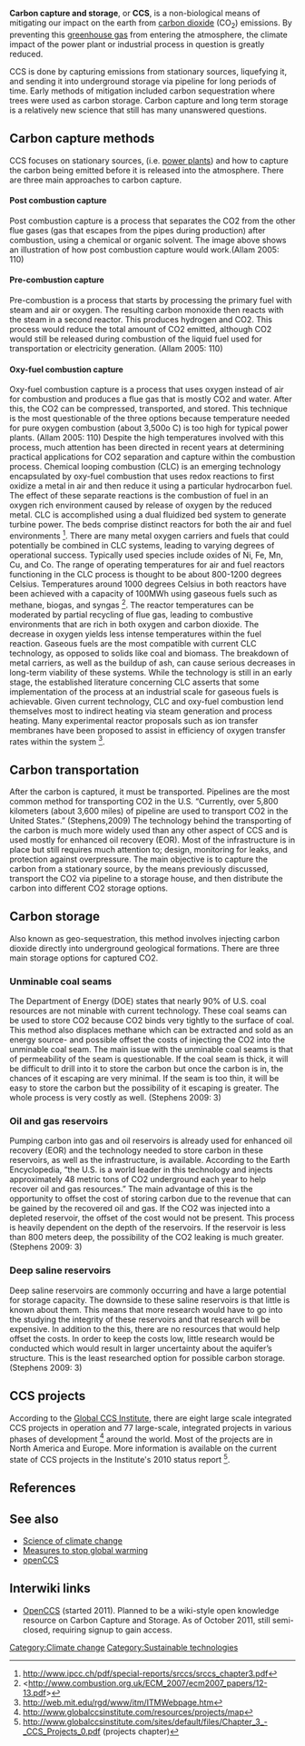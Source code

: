 '''Carbon capture and storage''', or '''CCS''', is a non-biological means of mitigating our impact on the earth from [[carbon dioxide]] (CO<sub>2</sub>) emissions. By preventing this [[greenhouse gas]] from entering the atmosphere, the climate impact of the power plant or industrial process in question is greatly reduced.

CCS is done by capturing emissions from stationary sources, liquefying it, and sending it into underground storage via pipeline for long periods of time. Early methods of mitigation included carbon sequestration where trees were used as carbon storage. Carbon capture and long term storage is a relatively new science that still has many unanswered questions. 

== Carbon capture methods ==
CCS focuses on stationary sources, (i.e. [[power plants]]) and how to capture the carbon being emitted before it is released into the atmosphere. There are three main approaches to carbon capture.

==== Post combustion capture  ====
Post combustion capture is a process that separates the CO2 from the other flue gases (gas that escapes from the pipes during production) after combustion, using a chemical or organic solvent. The image above shows an illustration of how post combustion capture would work.(Allam 2005: 110)

==== Pre-combustion capture  ====
Pre-combustion is a process that starts by processing the primary fuel with steam and air or oxygen. The resulting carbon monoxide then reacts with the steam in a second reactor. This produces hydrogen and CO2. This process would reduce the total amount of CO2 emitted, although CO2 would still be released during combustion of the liquid fuel used for transportation or electricity generation. (Allam 2005: 110)

==== Oxy-fuel combustion capture  ====
Oxy-fuel combustion capture is a process that uses oxygen instead of air for combustion and produces a flue gas that is mostly CO2 and water.  After this, the CO2 can be compressed, transported, and stored. This technique is the most questionable of the three options because temperature needed for pure oxygen combustion (about 3,500o C) is too high for typical power plants. (Allam 2005: 110)
Despite the high temperatures involved with this process, much attention has been directed in recent years at determining practical applications for CO2 separation and capture within the combustion process. Chemical looping combustion (CLC) is an emerging technology encapsulated by oxy-fuel combustion that uses redox reactions to first oxidize a metal in air and then reduce it using a particular hydrocarbon fuel. The effect of these separate reactions is the combustion of fuel in an oxygen rich environment caused by release of oxygen by the reduced metal. CLC is accomplished using a dual fluidized bed system to generate turbine power. The beds comprise distinct reactors for both the air and fuel environments <ref> http://www.ipcc.ch/pdf/special-reports/srccs/srccs_chapter3.pdf </ref>. There are many metal oxygen carriers and fuels that could potentially be combined in CLC systems, leading to varying degrees of operational success. Typically used species include oxides of Ni, Fe, Mn, Cu, and Co. The range of operating temperatures for air and fuel reactors functioning in the CLC process is thought to be about 800-1200 degrees Celsius. Temperatures around 1000 degrees Celsius in both reactors have been achieved with a capacity of 100MWh using gaseous fuels such as methane, biogas, and syngas <ref> <http://www.combustion.org.uk/ECM_2007/ecm2007_papers/12-13.pdf> </ref>. The reactor temperatures can be moderated by partial recycling of flue gas, leading to combustive environments that are rich in both oxygen and carbon dioxide. The decrease in oxygen yields less intense temperatures within the fuel reaction. Gaseous fuels are the most compatible with current CLC technology, as opposed to solids like coal and biomass. The breakdown of metal carriers, as well as the buildup of ash, can cause serious decreases in long-term viability of these systems. While the technology is still in an early stage, the established literature concerning CLC asserts that some implementation of the process at an industrial scale for gaseous fuels is achievable. Given current technology, CLC and oxy-fuel combustion lend themselves most to indirect heating via steam generation and process heating. Many experimental reactor proposals such as ion transfer membranes have been proposed to assist in efficiency of oxygen transfer rates within the system <ref> http://web.mit.edu/rgd/www/itm/ITMWebpage.htm </ref>.

== Carbon transportation ==
After the carbon is captured, it must be transported. Pipelines are the most common method for transporting CO2 in the U.S. “Currently, over 5,800 kilometers (about 3,600 miles) of pipeline are used to transport CO2 in the United States.” (Stephens,2009) The technology behind the transporting of the carbon is much more widely used than any other aspect of CCS and is used mostly for enhanced oil recovery (EOR). Most of the infrastructure is in place but still requires much attention to; design, monitoring for leaks, and protection against overpressure. The main objective is to capture the carbon from a stationary source, by the means previously discussed, transport the CO2 via pipeline to a storage house, and then distribute the carbon into different CO2 storage options. 


== Carbon storage ==
Also known as geo-sequestration, this method involves injecting carbon dioxide directly into underground geological formations. There are three main storage options for captured CO2.

=== Unminable coal seams ===
The Department of Energy (DOE) states that nearly 90% of U.S. coal resources are not minable with current technology. These coal seams can be used to store CO2 because CO2 binds very tightly to the surface of coal. This method also displaces methane which can be extracted and sold as an energy source- and possible offset the costs of injecting the CO2 into the unminable coal seam.
The main issue with the unminable coal seams is that of permeability of the seam is questionable. If the coal seam is thick, it will be difficult to drill into it to store the carbon but once the carbon is in, the chances of it escaping are very minimal. If the seam is too thin, it will be easy to store the carbon but the possibility of it escaping is greater. The whole process is very costly as well. (Stephens 2009: 3)

=== Oil and gas reservoirs ===
Pumping carbon into gas and oil reservoirs is already used for enhanced oil recovery (EOR) and the technology needed to store carbon in these reservoirs, as well as the infrastructure, is available. According to the Earth Encyclopedia, “the U.S. is a world leader in this technology and injects approximately 48 metric tons of CO2 underground each year to help recover oil and gas resources.” The main advantage of this is the opportunity to offset  the cost of storing carbon due to the revenue that can be gained by the recovered oil and gas. If the CO2 was injected into a depleted reservoir, the offset of the cost would not be present. This process is heavily dependent on the depth of the reservoirs. If the reservoir is less than 800 meters deep, the possibility of the CO2 leaking is much greater. (Stephens 2009: 3)

=== Deep saline reservoirs ===
Deep saline reservoirs are commonly occurring and have a large potential for storage capacity. The downside to these saline reservoirs is that little is known about them. This means that more research would have to go into the studying the integrity of these reservoirs and that research will be expensive. In addition to the this, there are no resources that would help offset the costs. In order to keep the costs low, little research would be conducted which would result in larger uncertainty about the aquifer’s structure. This is the least researched option for possible carbon storage. (Stephens 2009: 3)


== CCS projects ==
According to the [[Global CCS Institute]], there are eight large scale integrated CCS projects in operation and 77 large-scale, integrated projects in various phases of development <ref> http://www.globalccsinstitute.com/resources/projects/map </ref> around the world. Most of the projects are in North America and Europe.  More information is available on the current state of CCS projects in the Institute's 2010 status report <ref> http://www.globalccsinstitute.com/sites/default/files/Chapter_3_-_CCS_Projects_0.pdf (projects chapter) </ref>.  


==References==
<references/>

== See also ==

* [[Science of climate change]]
* [[Measures to stop global warming]]
* [[openCCS]]

== Interwiki links ==

* [http://www.globalccsinstitute.com/community/openccs OpenCCS] (started 2011). Planned to be a wiki-style open knowledge resource on Carbon Capture and Storage. As of October 2011, still semi-closed, requiring signup to gain access.

[[Category:Climate change]]
[[Category:Carbon capture and storage| ]]
[[Category:Sustainable technologies]]